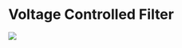 = Voltage Controlled Filter =

<img src="http://land-boards.com/blwiki/images/5/56/ER-VCF-02-SET-3D-ANN-720PX.png"></img>
